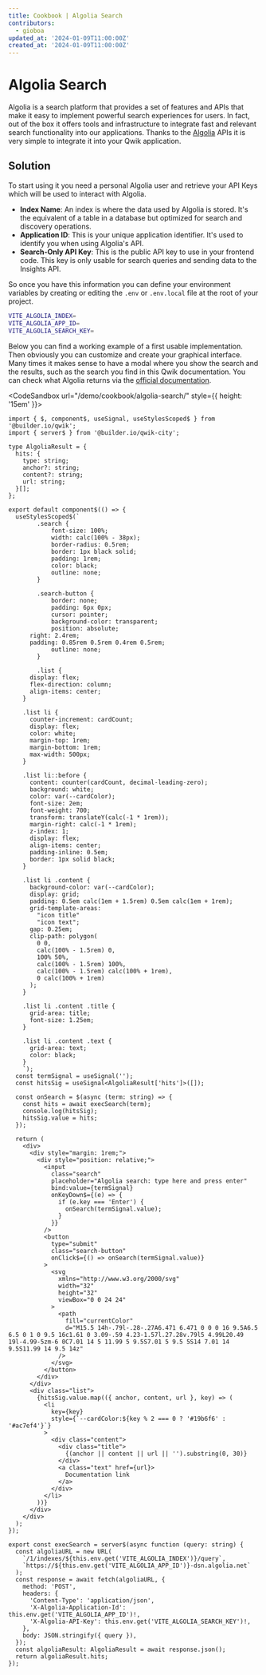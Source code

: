 ```yaml
---
title: Cookbook | Algolia Search
contributors:
  - gioboa
updated_at: '2024-01-09T11:00:00Z'
created_at: '2024-01-09T11:00:00Z'
---
```



# Algolia Search

Algolia is a search platform that provides a set of features and APIs that make it easy to implement powerful search experiences for users.
In fact, out of the box it offers tools and infrastructure to integrate fast and relevant search functionality into our applications.
Thanks to the [Algolia](https://www.algolia.com/) APIs it is very simple to integrate it into your Qwik application.

## Solution

To start using it you need a personal Algolia user and retrieve your API Keys which will be used to interact with Algolia.
- **Index Name**: An index is where the data used by Algolia is stored. It's the equivalent of a table in a database but optimized for search and discovery operations.
- **Application ID**: This is your unique application identifier. It's used to identify you when using Algolia's API.
- **Search-Only API Key**: This is the public API key to use in your frontend code. This key is only usable for search queries and sending data to the Insights API.

So once you have this information you can define your environment variables by creating or editing the `.env` or `.env.local` file at the root of your project.

```bash title=".env"
VITE_ALGOLIA_INDEX=
VITE_ALGOLIA_APP_ID=
VITE_ALGOLIA_SEARCH_KEY=
```

Below you can find a working example of a first usable implementation.
Then obviously you can customize and create your graphical interface.
Many times it makes sense to have a modal where you show the search and the results, such as the search you find in this Qwik documentation.
You can check what Algolia returns via the [official documentation](https://www.algolia.com/doc/).

<CodeSandbox url="/demo/cookbook/algolia-search/"  style={{ height: '15em' }}>
```tsx
import { $, component$, useSignal, useStylesScoped$ } from '@builder.io/qwik';
import { server$ } from '@builder.io/qwik-city';

type AlgoliaResult = {
  hits: {
    type: string;
    anchor?: string;
    content?: string;
    url: string;
  }[];
};

export default component$(() => {
  useStylesScoped$(`
		.search {
			font-size: 100%;
			width: calc(100% - 38px);
			border-radius: 0.5rem;
			border: 1px black solid;
			padding: 1rem;
			color: black;
			outline: none;
		}

		.search-button {
			border: none;
			padding: 6px 0px;
			cursor: pointer;
			background-color: transparent;
			position: absolute;
      right: 2.4rem;
      padding: 0.85rem 0.5rem 0.4rem 0.5rem;
			outline: none;
		}

		.list {
      display: flex;
      flex-direction: column;
      align-items: center;
    }

    .list li {
      counter-increment: cardCount;
      display: flex;
      color: white;
      margin-top: 1rem;
      margin-bottom: 1rem;
      max-width: 500px;
    }

    .list li::before {
      content: counter(cardCount, decimal-leading-zero);
      background: white;
      color: var(--cardColor);
      font-size: 2em;
      font-weight: 700;
      transform: translateY(calc(-1 * 1rem));
      margin-right: calc(-1 * 1rem);
      z-index: 1;
      display: flex;
      align-items: center;
      padding-inline: 0.5em;
      border: 1px solid black;
    }

    .list li .content {
      background-color: var(--cardColor);
      display: grid;
      padding: 0.5em calc(1em + 1.5rem) 0.5em calc(1em + 1rem);
      grid-template-areas:
        "icon title"
        "icon text";
      gap: 0.25em;
      clip-path: polygon(
        0 0,
        calc(100% - 1.5rem) 0,
        100% 50%,
        calc(100% - 1.5rem) 100%,
        calc(100% - 1.5rem) calc(100% + 1rem),
        0 calc(100% + 1rem)
      );
    }

    .list li .content .title {
      grid-area: title;
      font-size: 1.25em;
    }

    .list li .content .text {
      grid-area: text;
      color: black;
    }    
	`);
  const termSignal = useSignal('');
  const hitsSig = useSignal<AlgoliaResult['hits']>([]);

  const onSearch = $(async (term: string) => {
    const hits = await execSearch(term);
    console.log(hitsSig);
    hitsSig.value = hits;
  });

  return (
    <div>
      <div style="margin: 1rem;">
        <div style="position: relative;">
          <input
            class="search"
            placeholder="Algolia search: type here and press enter"
            bind:value={termSignal}
            onKeyDown$={(e) => {
              if (e.key === 'Enter') {
                onSearch(termSignal.value);
              }
            }}
          />
          <button
            type="submit"
            class="search-button"
            onClick$={() => onSearch(termSignal.value)}
          >
            <svg
              xmlns="http://www.w3.org/2000/svg"
              width="32"
              height="32"
              viewBox="0 0 24 24"
            >
              <path
                fill="currentColor"
                d="M15.5 14h-.79l-.28-.27A6.471 6.471 0 0 0 16 9.5A6.5 6.5 0 1 0 9.5 16c1.61 0 3.09-.59 4.23-1.57l.27.28v.79l5 4.99L20.49 19l-4.99-5zm-6 0C7.01 14 5 11.99 5 9.5S7.01 5 9.5 5S14 7.01 14 9.5S11.99 14 9.5 14z"
              />
            </svg>
          </button>
        </div>
      </div>
      <div class="list">
        {hitsSig.value.map(({ anchor, content, url }, key) => (
          <li
            key={key}
            style={`--cardColor:${key % 2 === 0 ? '#19b6f6' : '#ac7ef4'}`}
          >
            <div class="content">
              <div class="title">
                {(anchor || content || url || '').substring(0, 30)}
              </div>
              <a class="text" href={url}>
                Documentation link
              </a>
            </div>
          </li>
        ))}
      </div>
    </div>
  );
});

export const execSearch = server$(async function (query: string) {
  const algoliaURL = new URL(
    `/1/indexes/${this.env.get('VITE_ALGOLIA_INDEX')}/query`,
    `https://${this.env.get('VITE_ALGOLIA_APP_ID')}-dsn.algolia.net`
  );
  const response = await fetch(algoliaURL, {
    method: 'POST',
    headers: {
      'Content-Type': 'application/json',
      'X-Algolia-Application-Id': this.env.get('VITE_ALGOLIA_APP_ID')!,
      'X-Algolia-API-Key': this.env.get('VITE_ALGOLIA_SEARCH_KEY')!,
    },
    body: JSON.stringify({ query }),
  });
  const algoliaResult: AlgoliaResult = await response.json();
  return algoliaResult.hits;
});
```
</CodeSandbox>

